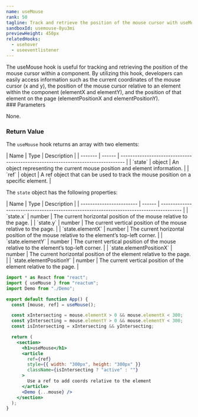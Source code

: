 ```yaml
---
name: useMouse
rank: 50
tagline: Track and retrieve the position of the mouse cursor with useMouse.
sandboxId: usemouse-8yu3mi
previewHeight: 450px
relatedHooks:
  - usehover
  - useeventlistener
---
```



<HookDescription name={frontmatter.name}>
  The useMouse hook is useful for tracking and retrieving the position of the
  mouse cursor within a component. By utilizing this hook, developers can easily
  access information such as the current coordinates of the mouse cursor (x and
  y), the position of the mouse cursor relative to an element within the
  component (elementX and elementY), and the position of that element on the
  page (elementPositionX and elementPositionY).
</HookDescription>

<div class="reference">
  ### Parameters

  None.

  ### Return Value

  The `useMouse` hook returns an array with two elements:

  <div class="table-container">
  | Name    | Type   | Description                                                                      |
  | ------- | ------ | -------------------------------------------------------------------------------- |
  | `state` | object | An object representing the current mouse position and element information.       |
  | `ref`   | object | A ref object that can be used to track the mouse position on a specific element. |
  </div>

  The `state` object has the following properties:

  <div class="table-container">
  | Name                     | Type   | Description                                                                             |
  | ------------------------ | ------ | --------------------------------------------------------------------------------------- |
  | `state.x`                | number | The current horizontal position of the mouse relative to the page.                      |
  | `state.y`                | number | The current vertical position of the mouse relative to the page.                        |
  | `state.elementX`         | number | The current horizontal position of the mouse relative to the element’s top-left corner. |
  | `state.elementY`         | number | The current vertical position of the mouse relative to the element’s top-left corner.   |
  | `state.elementPositionX` | number | The current horizontal position of the element relative to the page.                    |
  | `state.elementPositionY` | number | The current vertical position of the element relative to the page.                      |
  </div>
</div>

<CodePreview
  sandboxId={frontmatter.sandboxId}
  previewHeight={frontmatter.previewHeight}
/>

<StaticCodeContainer>

```jsx
import * as React from "react";
import { useMouse } from "reactum";
import Demo from "./Demo";

export default function App() {
  const [mouse, ref] = useMouse();

  const xIntersecting = mouse.elementX > 0 && mouse.elementX < 300;
  const yIntersecting = mouse.elementY > 0 && mouse.elementY < 300;
  const isIntersecting = xIntersecting && yIntersecting;

  return (
    <section>
      <h1>useMouse</h1>
      <article
        ref={ref}
        style={{ width: "300px", height: "300px" }}
        className={isIntersecting ? "active" : ""}
      >
        Use a ref to add coords relative to the element
      </article>
      <Demo {...mouse} />
    </section>
  );
}
```

</StaticCodeContainer>
